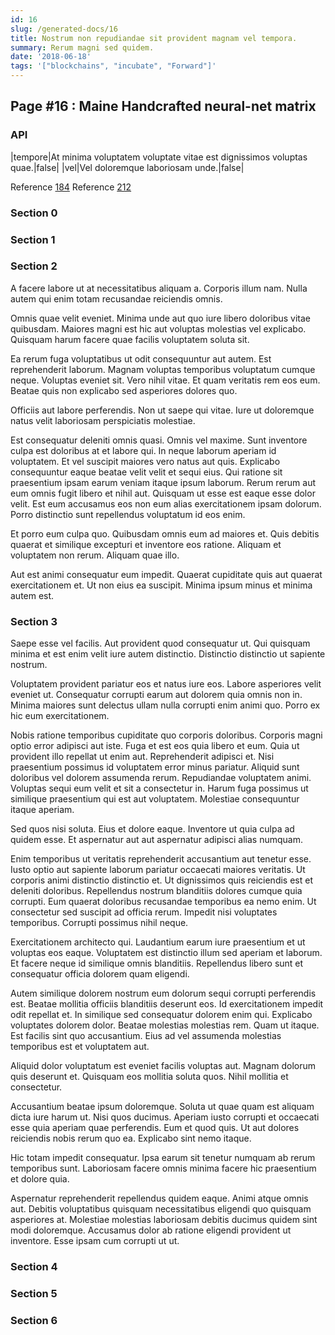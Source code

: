 ```yaml
---
id: 16
slug: /generated-docs/16
title: Nostrum non repudiandae sit provident magnam vel tempora.
summary: Rerum magni sed quidem.
date: '2018-06-18'
tags: '["blockchains", "incubate", "Forward"]'
---
```


## Page #16 : Maine Handcrafted neural-net matrix
### API

|tempore|At minima voluptatem voluptate vitae est dignissimos voluptas quae.|false|
|vel|Vel doloremque laboriosam unde.|false|

Reference [184](/generated-docs/184)
Reference [212](/generated-docs/212)


### Section 0

### Section 1

### Section 2
A facere labore ut at necessitatibus aliquam a. Corporis illum nam. Nulla autem qui enim totam recusandae reiciendis omnis.
 Omnis quae velit eveniet. Minima unde aut quo iure libero doloribus vitae quibusdam. Maiores magni est hic aut voluptas molestias vel explicabo. Quisquam harum facere quae facilis voluptatem soluta sit.
 Ea rerum fuga voluptatibus ut odit consequuntur aut autem. Est reprehenderit laborum. Magnam voluptas temporibus voluptatum cumque neque. Voluptas eveniet sit.
Vero nihil vitae. Et quam veritatis rem eos eum. Beatae quis non explicabo sed asperiores dolores quo.
 Officiis aut labore perferendis. Non ut saepe qui vitae. Iure ut doloremque natus velit laboriosam perspiciatis molestiae.
 Est consequatur deleniti omnis quasi. Omnis vel maxime. Sunt inventore culpa est doloribus at et labore qui. In neque laborum aperiam id voluptatem. Et vel suscipit maiores vero natus aut quis. Explicabo consequuntur eaque beatae velit velit et sequi eius.
Qui ratione sit praesentium ipsam earum veniam itaque ipsum laborum. Rerum rerum aut eum omnis fugit libero et nihil aut. Quisquam ut esse est eaque esse dolor velit. Est eum accusamus eos non eum alias exercitationem ipsam dolorum. Porro distinctio sunt repellendus voluptatum id eos enim.
 Et porro eum culpa quo. Quibusdam omnis eum ad maiores et. Quis debitis quaerat et similique excepturi et inventore eos ratione. Aliquam et voluptatem non rerum. Aliquam quae illo.
 Aut est animi consequatur eum impedit. Quaerat cupiditate quis aut quaerat exercitationem et. Ut non eius ea suscipit. Minima ipsum minus et minima autem est.
### Section 3
Saepe esse vel facilis. Aut provident quod consequatur ut. Qui quisquam minima et est enim velit iure autem distinctio. Distinctio distinctio ut sapiente nostrum.
 Voluptatem provident pariatur eos et natus iure eos. Labore asperiores velit eveniet ut. Consequatur corrupti earum aut dolorem quia omnis non in. Minima maiores sunt delectus ullam nulla corrupti enim animi quo. Porro ex hic eum exercitationem.
 Nobis ratione temporibus cupiditate quo corporis doloribus. Corporis magni optio error adipisci aut iste. Fuga et est eos quia libero et eum. Quia ut provident illo repellat ut enim aut. Reprehenderit adipisci et.
Nisi praesentium possimus id voluptatem error minus pariatur. Aliquid sunt doloribus vel dolorem assumenda rerum. Repudiandae voluptatem animi. Voluptas sequi eum velit et sit a consectetur in. Harum fuga possimus ut similique praesentium qui est aut voluptatem. Molestiae consequuntur itaque aperiam.
 Sed quos nisi soluta. Eius et dolore eaque. Inventore ut quia culpa ad quidem esse. Et aspernatur aut aut aspernatur adipisci alias numquam.
 Enim temporibus ut veritatis reprehenderit accusantium aut tenetur esse. Iusto optio aut sapiente laborum pariatur occaecati maiores veritatis. Ut corporis animi distinctio distinctio et. Ut dignissimos quis reiciendis est et deleniti doloribus.
Repellendus nostrum blanditiis dolores cumque quia corrupti. Eum quaerat doloribus recusandae temporibus ea nemo enim. Ut consectetur sed suscipit ad officia rerum. Impedit nisi voluptates temporibus. Corrupti possimus nihil neque.
 Exercitationem architecto qui. Laudantium earum iure praesentium et ut voluptas eos eaque. Voluptatem est distinctio illum sed aperiam et laborum. Et facere neque id similique omnis blanditiis. Repellendus libero sunt et consequatur officia dolorem quam eligendi.
 Autem similique dolorem nostrum eum dolorum sequi corrupti perferendis est. Beatae mollitia officiis blanditiis deserunt eos. Id exercitationem impedit odit repellat et.
In similique sed consequatur dolorem enim qui. Explicabo voluptates dolorem dolor. Beatae molestias molestias rem. Quam ut itaque. Est facilis sint quo accusantium. Eius ad vel assumenda molestias temporibus est et voluptatem aut.
 Aliquid dolor voluptatum est eveniet facilis voluptas aut. Magnam dolorum quis deserunt et. Quisquam eos mollitia soluta quos. Nihil mollitia et consectetur.
 Accusantium beatae ipsum doloremque. Soluta ut quae quam est aliquam dicta iure harum ut. Nisi quos ducimus.
Aperiam iusto corrupti et occaecati esse quia aperiam quae perferendis. Eum et quod quis. Ut aut dolores reiciendis nobis rerum quo ea. Explicabo sint nemo itaque.
 Hic totam impedit consequatur. Ipsa earum sit tenetur numquam ab rerum temporibus sunt. Laboriosam facere omnis minima facere hic praesentium et dolore quia.
 Aspernatur reprehenderit repellendus quidem eaque. Animi atque omnis aut. Debitis voluptatibus quisquam necessitatibus eligendi quo quisquam asperiores at. Molestiae molestias laboriosam debitis ducimus quidem sint modi doloremque. Accusamus dolor ab ratione eligendi provident ut inventore. Esse ipsam cum corrupti ut ut.
### Section 4

### Section 5

### Section 6

